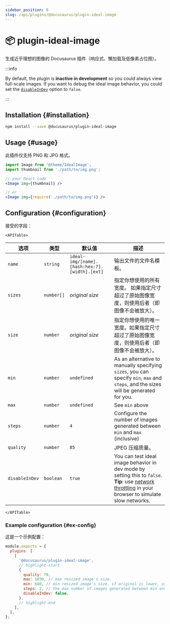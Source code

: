 ```yaml
---
sidebar_position: 8
slug: /api/plugins/@docusaurus/plugin-ideal-image
---
```


# 📦 plugin-ideal-image


生成近乎理想的图像的 Docusaurus 插件（响应式、懒加载及低像素占位图）。

:::info

By default, the plugin is **inactive in development** so you could always view full-scale images. If you want to debug the ideal image behavior, you could set the [`disableInDev`](#disableInDev) option to `false`.

:::

## Installation {#installation}

```bash npm2yarn
npm install --save @docusaurus/plugin-ideal-image
```

## Usage {#usage}

此插件仅支持 PNG 和 JPG 格式。

```jsx
import Image from '@theme/IdealImage';
import thumbnail from './path/to/img.png';

// your React code
<Image img={thumbnail} />

// or
<Image img={require('./path/to/img.png')} />
```

## Configuration {#configuration}

接受的字段：

```mdx-code-block
<APITable>
```

| 选项             | 类型         | 默认值                                           | 描述                                                                                                                                                                                                                                     |
| -------------- | ---------- | --------------------------------------------- | -------------------------------------------------------------------------------------------------------------------------------------------------------------------------------------------------------------------------------------- |
| `name`         | `string`   | `ideal-img/[name].[hash:hex:7].[width].[ext]` | 输出文件的文件名模板。                                                                                                                                                                                                                            |
| `sizes`        | `number[]` | _original size_                               | 指定你想使用的所有宽度。 如果指定尺寸超过了原始图像宽度，则使用后者（即图像不会被放大）。                                                                                                                                                                                          |
| `size`         | `number`   | _original size_                               | 指定你想使用的唯一宽度。如果指定尺寸超过了原始图像宽度，则使用后者（即图像不会被放大）。                                                                                                                                                                                           |
| `min`          | `number`   | `undefined`                                   | As an alternative to manually specifying `sizes`, you can specify `min`, `max` and `steps`, and the sizes will be generated for you.                                                                                                   |
| `max`          | `number`   | `undefined`                                   | See `min` above                                                                                                                                                                                                                        |
| `steps`        | `number`   | `4`                                           | Configure the number of images generated between `min` and `max` (inclusive)                                                                                                                                                           |
| `quality`      | `number`   | `85`                                          | JPEG 压缩质量。                                                                                                                                                                                                                             |
| `disableInDev` | `boolean`  | `true`                                        | You can test ideal image behavior in dev mode by setting this to `false`. **Tip**: use [network throttling](https://www.browserstack.com/guide/how-to-perform-network-throttling-in-chrome) in your browser to simulate slow networks. |

```mdx-code-block
</APITable>
```

### Example configuration {#ex-config}

这是一个示例配置：

```js title="docusaurus.config.js"
module.exports = {
  plugins: [
    [
      '@docusaurus/plugin-ideal-image',
      // highlight-start
      {
        quality: 70,
        max: 1030, // max resized image's size.
        min: 640, // min resized image's size. if original is lower, use that size.
        steps: 2, // the max number of images generated between min and max (inclusive)
        disableInDev: false,
      },
      // highlight-end
    ],
  ],
};
```
